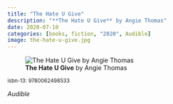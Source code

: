 ```yaml
---
title: "The Hate U Give"
description: "**The Hate U Give** by Angie Thomas"
date: 2020-07-10
categories: [books, fiction, "2020", Audible]
image: the-hate-u-give.jpg
---
```

![**The Hate U Give** by Angie Thomas](the-hate-u-give.jpg){fig-align="left"}

<sup>isbn-13: 9780062498533</sup>

*Audible*
